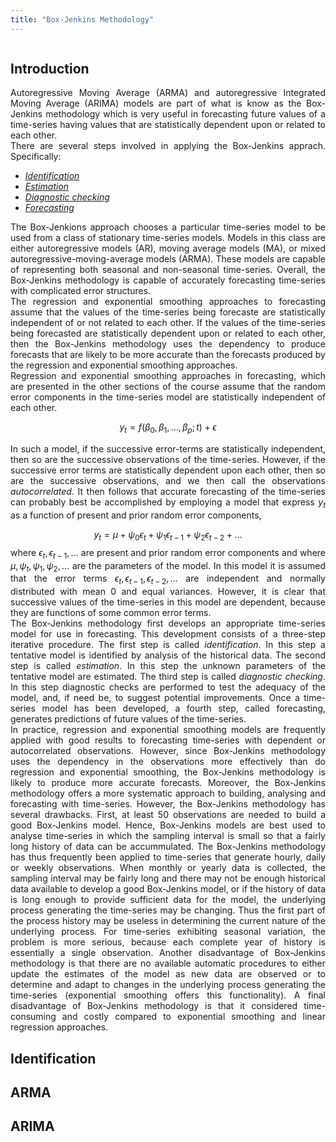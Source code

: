 ```yaml
---
title: "Box-Jenkins Methodology"
---
```

<style>
body {
text-align: justify}
</style>

```
```
## Introduction
Autoregressive Moving Average (ARMA) and autoregressive Integrated Moving Average (ARIMA) models are part of what is know as the Box-Jenkins methodology which is very useful in forecasting future values of a time-series having values that are statistically dependent upon or related to each other.  
There are several steps involved in applying the Box-Jenkins apprach. Specifically:  

* *[Identification](#anchor)*
* *[Estimation](#anchor)*
* *[Diagnostic checking](#anchor)*
* *[Forecasting](#anchor)*

The Box-Jenkions approach chooses a particular time-series model to be used from a class of stationary time-series models. Models in this class are either autoregressive models (AR), moving average models (MA), or mixed autoregressive-moving-average models (ARMA). These models are capable of representing both seasonal and non-seasonal time-series. Overall, the Box-Jenkins methodology is capable of accurately forecasting time-series with complicated error structures.  
The regression and exponential smoothing approaches to forecasting assume that the values of the time-series being forecaste are statistically independent of or not related to each other. If the values of the time-series being forecasted are statistically dependent upon or related to each other, then the Box-Jenkins methodology uses the dependency to produce forecasts that are likely to be more accurate than the forecasts produced by the regression and exponential smoothing approaches.  
Regression and exponential smoothing approaches in forecasting, which are presented in the other sections of the course assume that the random error components in the time-series model are statistically independent of each other. 

$$y_t=f(\beta_0,\beta_1,\ldots,\beta_p;t)+\epsilon$$

In such a model, if the successive error-terms are statistically independent, then so are the successive observations of the time-series. However, if the successive error terms are statistically dependent upon each other, then so are the successive observations, and we then call the observations *autocorrelated*. It then follows that accurate forecasting of the time-series can probably best be accomplished by employing a model that express $y_t$ as a function of present and prior random error components, 

$$y_t=\mu+\psi_0\epsilon_t+\psi_1\epsilon_{t-1}+\psi_2\epsilon_{t-2}+\ldots$$
where $\epsilon_t,\epsilon_{t-1},\ldots$ are present and prior random error components and where $\mu, \psi_t, \psi_1, \psi_2, \ldots$ are the parameters of the model. In this model it is assumed that the error terms $\epsilon_t,\epsilon_{t-1},\epsilon_{t-2},\ldots$ are independent and normally distributed with mean 0 and equal variances. However, it is clear that successive values of the time-series in this model are dependent, because they are functions of some common error terms.  
The Box-Jenkins methodology first develops an appropriate time-series model for use in forecasting. This development consists of a three-step iterative procedure. The first step is called *identification*. In this step a tentative model is identified by analysis of the historical data. The second step is called *estimation*. In this step the unknown parameters of the tentative model are estimated. The third step is called *diagnostic checking*. In this step diagnostic checks are performed to test the adequacy of the model, and, if need be, to suggest potential improvements. Once a time-series model has been developed, a fourth step, called forecasting, generates predictions of future values of the time-series.  
In practice, regression and exponential smoothing models are frequently applied with good results to forecasting time-series with dependent or autocorrelated observations. However, since Box-Jenkins methodology uses the dependency in the observations more effectively than do regression and exponential smoothing, the Box-Jenkins methodology is likely to produce more accurate forecasts. Moreover, the Box-Jenkins methodology offers a more systematic approach to building, analysing and forecasting with time-series. However, the Box-Jenkins methodology has several drawbacks. First, at least 50 observations are needed to build a good Box-Jenkins model. Hence, Box-Jenkins models are best used to analyse time-series in which the sampling interval is small so that a fairly long history of data can be accummulated. The Box-Jenkins methodology has thus frequently been applied to time-series that generate hourly, daily or weekly observations. When monthly or yearly data is collected, the sampling interval may be fairly long and there may not be enough historical data available to develop a good Box-Jenkins model, or if the history of data is long enough to provide sufficient data for the model, the underlying process generating the time-series may be changing. Thus the first part of the process history may be useless in determining the current nature of the underlying process. For time-series exhibiting seasonal variation, the problem is more serious, because each complete year of history is essentially a single observation. Another disadvantage of Box-Jenkins methodology is that there are no available automatic procedures to either update the estimates of the model as new data are observed or to determine and adapt to changes in the underlying process generating the time-series (exponential smoothing offers this functionality). A final disadvantage of Box-Jenkins methodology is that it considered time-consuming and costly compared to exponential smoothing and linear regression approaches.  

## Identification

## ARMA 

## ARIMA 



```
```
